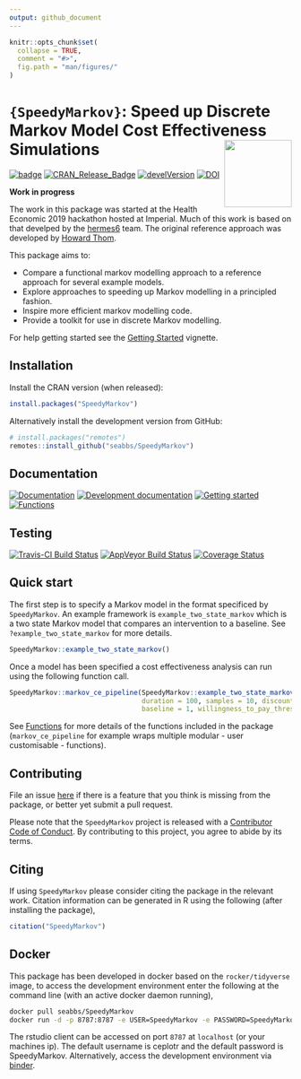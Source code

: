 ```yaml
---
output: github_document
---
```


```r
knitr::opts_chunk$set(
  collapse = TRUE,
  comment = "#>",
  fig.path = "man/figures/"
)
```

# `{SpeedyMarkov}`: Speed up Discrete Markov Model Cost Effectiveness Simulations <img src="man/figures/logo.png" align="right" alt="" width="120" />

[![badge](https://img.shields.io/badge/Launch-SpeedyMarkov-blue.svg)](https://mybinder.org/v2/gh/seabbs/SpeedyMarkov/master?urlpath=rstudio) 
[![CRAN_Release_Badge](http://www.r-pkg.org/badges/version-ago/SpeedyMarkov)](https://CRAN.R-project.org/package=SpeedyMarkov)
[![develVersion](https://img.shields.io/badge/devel%20version-0.1.0-blue.svg?style=flat)](https://github.com/seabbs/SpeedyMarkov)
[![DOI](https://zenodo.org/badge/219757940.svg)](https://zenodo.org/badge/latestdoi/219757940)

**Work in progress**

The work in this package was started at the Health Economic 2019 hackathon hosted at Imperial. Much of this work is based on that develped by the [hermes6](https://github.com/HealthEconomicsHackathon/hermes6) team. The original reference approach was developed by [Howard Thom](https://orcid.org/0000-0001-8576-5552). 


This package aims to: 

* Compare a functional markov modelling approach to a reference approach for several example models.
* Explore approaches to speeding up Markov modelling in a principled fashion.
* Inspire more efficient markov modelling code. 
* Provide a toolkit for use in discrete Markov modelling.

For help getting started see the [Getting Started](https://www.samabbott.co.uk/SpeedyMarkov/articles/intro.html) vignette.

## Installation

Install the CRAN version (when released):

```r
install.packages("SpeedyMarkov")
```

Alternatively install the development version from GitHub:

```r
# install.packages("remotes")
remotes::install_github("seabbs/SpeedyMarkov")
```

## Documentation

[![Documentation](https://img.shields.io/badge/Documentation-release-lightgrey.svg?style=flat)](https://www.samabbott.co.uk/SpeedyMarkov/)
[![Development documentation](https://img.shields.io/badge/Documentation-development-lightblue.svg?style=flat)](https://www.samabbott.co.uk/SpeedyMarkov/dev)
[![Getting started](https://img.shields.io/badge/Documentation-getting started-yellow.svg?style=flat)](https://www.samabbott.co.uk/SpeedyMarkov/articles/intro.html)
[![Functions](https://img.shields.io/badge/Documentation-functions-orange.svg?style=flat)](https://www.samabbott.co.uk/SpeedyMarkov/reference/index.html)


## Testing

[![Travis-CI Build Status](https://travis-ci.org/seabbs/ceplotr.svg?branch=master)](https://travis-ci.org/seabbs/SpeedyMarkov)
[![AppVeyor Build Status](https://ci.appveyor.com/api/projects/status/github/seabbs/SpeedyMarkov?branch=master&svg=true)](https://ci.appveyor.com/project/seabbs/SpeedyMarkov)
[![Coverage Status](https://img.shields.io/codecov/c/github/seabbs/SpeedyMarkov/master.svg)](https://codecov.io/github/seabbs/SpeedyMarkov?branch=master)

## Quick start

The first step is to specify a Markov model in the format specificed by `SpeedyMarkov`. An example framework is `example_two_state_markov` which is a two state Markov model that compares an intervention to a baseline. See `?example_two_state_markov` for more details.

```r
SpeedyMarkov::example_two_state_markov()
```

Once a model has been specified a cost effectiveness analysis can run using the following function call.

```r
SpeedyMarkov::markov_ce_pipeline(SpeedyMarkov::example_two_state_markov(), 
                                 duration = 100, samples = 10, discount = 1.035, 
                                 baseline = 1, willingness_to_pay_thresold = 20000)
```


See [Functions](https://www.samabbott.co.uk/SpeedyMarkov/reference/index.html) for more details of the functions included in the package (`markov_ce_pipeline` for example wraps multiple modular - user customisable - functions).

## Contributing

File an issue [here](https://github.com/seabbs/SpeedyMarkov/issues) if there is a feature that you think is missing from the package, or better yet submit a pull request.

Please note that the `SpeedyMarkov` project is released with a [Contributor Code of Conduct](https://github.com/seabbs/SpeedyMarkov/blob/master/.github/CODE_OF_CONDUCT.md). By contributing to this project, you agree to abide by its terms.

## Citing 

If using `SpeedyMarkov` please consider citing the package in the relevant work. Citation information can be generated in R using the following (after installing the package),

```r
citation("SpeedyMarkov")
```

## Docker

This package has been developed in docker based on the `rocker/tidyverse` image, to access the  development environment enter the following at the command line (with an active docker daemon running),

```bash
docker pull seabbs/SpeedyMarkov
docker run -d -p 8787:8787 -e USER=SpeedyMarkov -e PASSWORD=SpeedyMarkov --name SpeedyMarkov seabbs/speedymarkov
```

The rstudio client can be accessed on port `8787` at `localhost` (or your machines ip). The default username is ceplotr and the default password is SpeedyMarkov. Alternatively, access the development environment via [binder](https://mybinder.org/v2/gh/seabbs/SpeedyMarkov/master?urlpath=rstudio).

